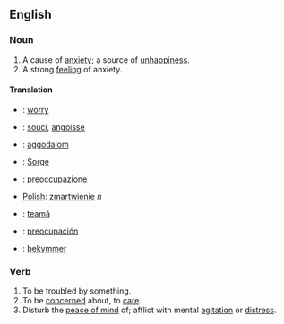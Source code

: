 ==English==
===Noun===
#A cause of [[anxiety]]; a source of [[unhappiness]].
#A strong [[feeling]] of anxiety.
====Translation====
*{{en}}: [[:en:worry|worry]]
*{{fr}}: [[:fr:souci|souci]], [[:fr:angoisse|angoisse]]
*{{hu}}: [[:hu:aggodalom|aggodalom]]
*{{de}}: [[:de:Sorge|Sorge]]
*{{it}}: [[:it:preoccupazione|preoccupazione]]
*[[Polish]]: [[zmartwienie]] ''n''
*{{ro}}: [[:es:teamă|teamă]]
*{{es}}: [[:ro:preocupación|preocupación]]
*{{sv}}: [[:sv:bekymmer|bekymmer]]

===Verb===
#To be troubled by something.
#To be [[concern]]ed about, to [[care]].
#Disturb the [[peace of mind]] of; afflict with mental [[agitation]] or [[distress]].